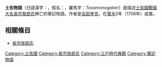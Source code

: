'''土佐物語'''（日語漢字：{{lang|ja|土佐物語}}，假名：{{lang|ja|とさものがたり}}，羅馬字：''Tosamonogatari''）是描述[[土佐國|土佐國]][[戰國大名|戰國大名]][[長宗我部氏|長宗我部氏]]興亡的軍記物語。作者是[[吉田孝世|吉田孝世]]。在[[寶永|寶永]]5年（1708年）成書。

== 相關條目 ==
*[[長宗我部氏|長宗我部氏]]

[[Category:土佐國|Category:土佐國]]
[[Category:長宗我部氏|Category:長宗我部氏]]
[[Category:江戶時代典籍|Category:江戶時代典籍]]
[[Category:軍記物語|Category:軍記物語]]